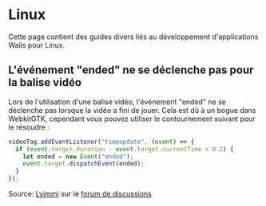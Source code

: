 # Linux

Cette page contient des guides divers liés au développement d'applications Wails pour Linux.

## L'événement "ended" ne se déclenche pas pour la balise vidéo

Lors de l'utilisation d'une balise vidéo, l'événement "ended" ne se déclenche pas lorsque la vidéo a fini de jouer. Cela est dû à un bogue dans WebkitGTK, cependant vous pouvez utiliser le contournement suivant pour le résoudre :

```js
videoTag.addEventListener("timeupdate", (event) => {
  if (event.target.duration - event.target.currentTime < 0.2) {
    let ended = new Event("ended");
    event.target.dispatchEvent(ended);
  }
});
```

Source: [Lyimmi](https://github.com/Lyimmi) sur le
[forum de discussions](https://github.com/wailsapp/wails/issues/1729#issuecomment-1212291275)